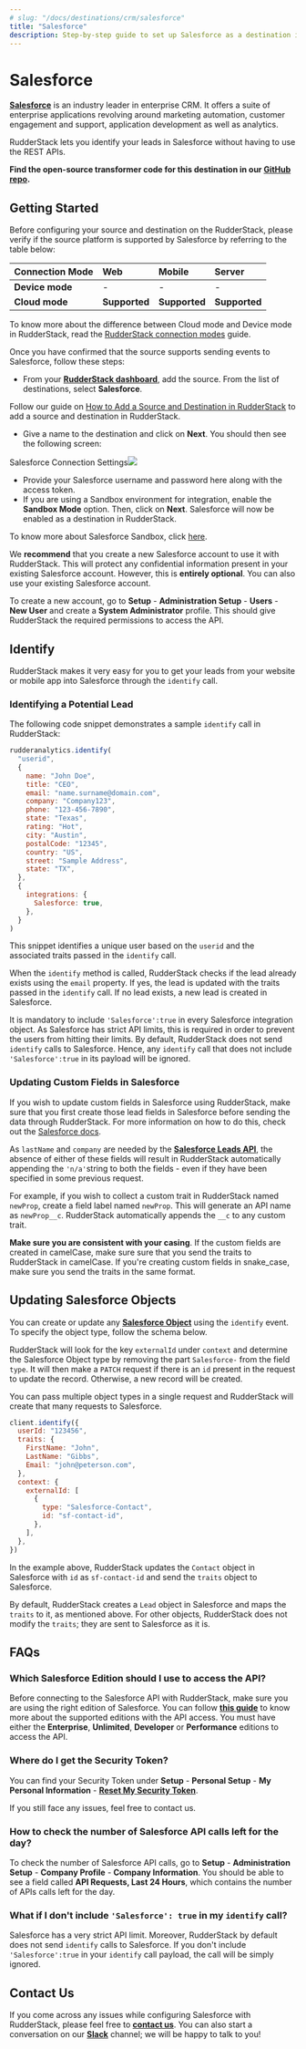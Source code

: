 ```yaml
---
# slug: "/docs/destinations/crm/salesforce"
title: "Salesforce"
description: Step-by-step guide to set up Salesforce as a destination in RudderStack.
---
```


# Salesforce

[**Salesforce**](https://www.salesforce.com/in/?ir=1) is an industry leader in enterprise CRM. It offers a suite of enterprise applications revolving around marketing automation, customer engagement and support, application development as well as analytics.

RudderStack lets you identify your leads in Salesforce without having to use the REST APIs.

<div class="successBlock">

  **Find the open-source transformer code for this destination in our <a href="https://github.com/rudderlabs/rudder-transformer/tree/master/v0/destinations/salesforce">GitHub repo</a>.**
</div>

## Getting Started

Before configuring your source and destination on the RudderStack, please verify if the source platform is supported by Salesforce by referring to the table below:

| **Connection Mode** | **Web**       | **Mobile**    | **Server**    |
| :------------------ | :------------ | :------------ | :------------ |
| **Device mode**     | -             | -             | -             |
| **Cloud** **mode**  | **Supported** | **Supported** | **Supported** |

<div class="infoBlock">

To know more about the difference between Cloud mode and Device mode in RudderStack, read the <a href="../../get-started/rudderstack-connection-modes">RudderStack connection modes</a> guide.

</div>

Once you have confirmed that the source supports sending events to Salesforce, follow these steps:

- From your [**RudderStack dashboard**](https://app.rudderlabs.com/), add the source. From the list of destinations, select **Salesforce**.

<div class="infoBlock">

Follow our guide on <a href="../../connections/adding-source-and-destination-rudderstack">How to Add a Source and Destination in RudderStack</a> to add a source and destination in RudderStack.

</div>

- Give a name to the destination and click on **Next**. You should then see the following screen:

<span class="imageTitle">Salesforce Connection Settings</span><img src="../https://user-images.githubusercontent.com/59817155/125079748-9a8b0e80-e0e1-11eb-8d58-eda8f773afcf.png" />

- Provide your Salesforce username and password here along with the access token.
- If you are using a Sandbox environment for integration, enable the **Sandbox Mode** option. Then, click on **Next**. Salesforce will now be enabled as a destination in RudderStack.

<div class="infoBlock">

To know more about Salesforce Sandbox, click <a href="https://help.salesforce.com/articleView?id=sf.deploy_sandboxes_parent.htm&type=5">here</a>.

</div>

<div class="infoBlock">

We **recommend** that you create a new Salesforce account to use it with RudderStack. This will protect any confidential information present in your existing Salesforce account. However, this is **entirely optional**. You can also use your existing Salesforce account.

</div>

<div class="infoBlock">

To create a new account, go to **Setup** - **Administration Setup** - **Users** - **New User** and create a **System Administrator** profile. This should give RudderStack the required permissions to access the API.

</div>

## Identify

RudderStack makes it very easy for you to get your leads from your website or mobile app into Salesforce through the `identify` call.

### Identifying a Potential Lead

The following code snippet demonstrates a sample `identify` call in RudderStack:

```javascript
rudderanalytics.identify(
  "userid",
  {
    name: "John Doe",
    title: "CEO",
    email: "name.surname@domain.com",
    company: "Company123",
    phone: "123-456-7890",
    state: "Texas",
    rating: "Hot",
    city: "Austin",
    postalCode: "12345",
    country: "US",
    street: "Sample Address",
    state: "TX",
  },
  {
    integrations: {
      Salesforce: true,
    },
  }
)
```

This snippet identifies a unique user based on the `userid` and the associated traits passed in the `identify` call.

When the `identify` method is called, RudderStack checks if the lead already exists using the `email` property. If yes, the lead is updated with the traits passed in the `identify` call. If no lead exists, a new lead is created in Salesforce.

<div class="warningBlock">

It is mandatory to include <code class="inline-code">'Salesforce':true</code> in every Salesforce integration object. As Salesforce has strict API limits, this is required in order to prevent the users from hitting their limits. By default, RudderStack does not send <code class="inline-code">identify</code> calls to Salesforce. Hence, any <code class="inline-code">identify</code> call that does not include <code class="inline-code">'Salesforce':true</code> in its payload will be ignored.

</div>

### Updating Custom Fields in Salesforce

<div class="infoBlock">

If you wish to update custom fields in Salesforce using RudderStack, make sure that you first create those lead fields in Salesforce before sending the data through RudderStack. For more information on how to do this, check out the <a href="https://help.salesforce.com/articleView?id=sf.adding_fields.htm&type=5">Salesforce docs</a>.

</div>

As `lastName` and `company` are needed by the [**Salesforce Leads API**](https://developer.salesforce.com/docs/atlas.en-us.api.meta/api/sforce_api_objects_lead.htm), the absence of either of these fields will result in RudderStack automatically appending the `'n/a'`string to both the fields - even if they have been specified in some previous request.

For example, if you wish to collect a custom trait in RudderStack named `newProp`, create a field label named `newProp`. This will generate an API name as `newProp__c`. RudderStack automatically appends the `__c` to any custom trait.

<div class="infoBlock">

**Make sure you are consistent with your casing**. If the custom fields are created in camelCase, make sure sure that you send the traits to RudderStack in camelCase. If you're creating custom fields in snake_case, make sure you send the traits in the same format.

</div>

## Updating Salesforce Objects

You can create or update any [**Salesforce Object**](https://developer.salesforce.com/docs/atlas.en-us.object_reference.meta/object_reference/sforce_api_objects_list.htm) using the `identify` event. To specify the object type, follow the schema below.

RudderStack will look for the key `externalId` under `context` and determine the Salesforce Object type by removing the part `Salesforce-` from the field `type`. It will then make a `PATCH` request if there is an `id` present in the request to update the record. Otherwise, a new record will be created.

You can pass multiple object types in a single request and RudderStack will create that many requests to Salesforce.

```javascript
client.identify({
  userId: "123456",
  traits: {
    FirstName: "John",
    LastName: "Gibbs",
    Email: "john@peterson.com",
  },
  context: {
    externalId: [
      {
        type: "Salesforce-Contact",
        id: "sf-contact-id",
      },
    ],
  },
})
```

In the example above, RudderStack updates the `Contact` object in Salesforce with `id` as `sf-contact-id` and send the `traits` object to Salesforce.

<div class="infoBlock">

By default, RudderStack creates a <code class="inline-code">Lead</code> object in Salesforce and maps the <code class="inline-code">traits</code> to it, as mentioned above. For other objects, RudderStack does not modify the <code class="inline-code">traits</code>; they are sent to Salesforce as it is.

</div>

## FAQs

### Which Salesforce Edition should I use to access the API?

Before connecting to the Salesforce API with RudderStack, make sure you are using the right edition of Salesforce. You can follow [**this guide**](https://help.salesforce.com/articleView?id=000326486&type=1&mode=1) to know more about the supported editions with the API access. You must have either the **Enterprise**, **Unlimited**, **Developer** or **Performance** editions to access the API.

### Where do I get the Security Token?

You can find your Security Token under **Setup** - **Personal Setup** - **My Personal Information** - [**Reset My Security Token**](https://na15.salesforce.com/_ui/system/security/ResetApiTokenEdit).

If you still face any issues, feel free to contact us.

### How to check the number of Salesforce API calls left for the day?

To check the number of Salesforce API calls, go to **Setup** - **Administration Setup** - **Company Profile** - **Company Information**. You should be able to see a field called **API Requests, Last 24 Hours**, which contains the number of APIs calls left for the day.

### What if I don't include `'Salesforce': true` in my `identify` call?

Salesforce has a very strict API limit. Moreover, RudderStack by default does not send `identify` calls to Salesforce. If you don't include `'Salesforce':true` in your `identify` call payload, the call will be simply ignored.

## Contact Us

If you come across any issues while configuring Salesforce with RudderStack, please feel free to [**contact us**](mailto:%20contact@rudderstack.com). You can also start a conversation on our [**Slack**](https://rudderstack.com/join-rudderstack-slack-community) channel; we will be happy to talk to you!
